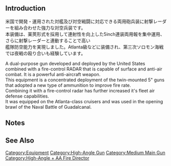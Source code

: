 {{EquipmentInfo}}

==Introduction==
米国で開発・運用された対艦及び対空戦闘に対応できる両用砲兵装に射撃レーダーを組み合わせた強力な対空兵装です。<br>
本装備は、薬莢形式を採用して連射性を向上した5inch連装両用報を集中運用、さらに射撃レーダーと連動することで高い<br>
艦隊防空能力を実現しました。Atlanta級などに装備され、第三次ソロモン海戦では夜戦の殴り合いも経験しています。

A dual-purpose gun developed and deployed by the United States combined with a fire-control RADAR that is capable of surface and anti-air combat. It is a powerful anti-aircraft weapon.<br>
This equipment is a concentrated deployment of the twin-mounted 5" guns that adopted a new type of ammunition to improve fire rate.<br>
Combining it with a fire-control radar has further increased it's fleet air defense capabilities.<br>
It was equipped on the Atlanta-class cruisers and was used in the opening brawl of the Naval Battle of Guadalcanal.

==Notes==

==See Also==
{{Equipmentlist}}
[[Category:Equipment]]
[[Category:High-Angle Gun]]
[[Category:Medium Main Gun]]
[[Category:High-Angle + AA Fire Director]]